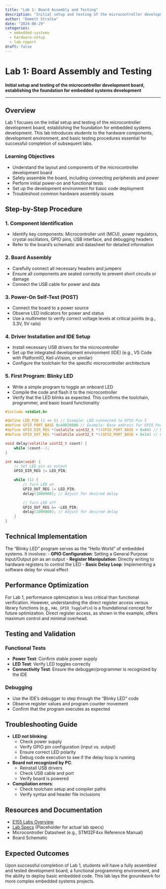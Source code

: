 ```yaml
---
title: "Lab 1: Board Assembly and Testing"
description: "Initial setup and testing of the microcontroller development board, establishing the foundation for embedded systems development"
author: "Emmett Stralka"
date: "2024-08-29"
categories:
  - embedded-systems
  - hardware-setup
  - lab-report
draft: false
---
```


# Lab 1: Board Assembly and Testing

**Initial setup and testing of the microcontroller development board, establishing the foundation for embedded systems development**

---

## Overview

Lab 1 focuses on the initial setup and testing of the microcontroller development board, establishing the foundation for embedded systems development. This lab introduces students to the hardware components, development environment, and basic testing procedures essential for successful completion of subsequent labs.

### Learning Objectives
- Understand the layout and components of the microcontroller development board
- Safely assemble the board, including connecting peripherals and power
- Perform initial power-on and functional tests
- Set up the development environment for basic code deployment
- Troubleshoot common hardware assembly issues

## Step-by-Step Procedure

### 1. Component Identification
- Identify key components: Microcontroller unit (MCU), power regulators, crystal oscillators, GPIO pins, USB interface, and debugging headers
- Refer to the board's schematic and datasheet for detailed information

### 2. Board Assembly
- Carefully connect all necessary headers and jumpers
- Ensure all components are seated correctly to prevent short circuits or damage
- Connect the USB cable for power and data

### 3. Power-On Self-Test (POST)
- Connect the board to a power source
- Observe LED indicators for power and status
- Use a multimeter to verify correct voltage levels at critical points (e.g., 3.3V, 5V rails)

### 4. Driver Installation and IDE Setup
- Install necessary USB drivers for the microcontroller
- Set up the integrated development environment (IDE) (e.g., VS Code with PlatformIO, Keil uVision, or similar)
- Configure the toolchain for the specific microcontroller architecture

### 5. First Program: Blinky LED
- Write a simple program to toggle an onboard LED
- Compile the code and flash it to the microcontroller
- Verify that the LED blinks as expected. This confirms the toolchain, programmer, and basic board functionality

```c
#include <stdint.h>

#define LED_PIN (1 << 5) // Example: LED connected to GPIO Pin 5
#define GPIO_PORT_BASE 0x40020000 // Example: Base address for GPIO Port A
#define GPIO_DIR_REG *(volatile uint32_t *)(GPIO_PORT_BASE + 0x04) // Direction Register
#define GPIO_OUT_REG *(volatile uint32_t *)(GPIO_PORT_BASE + 0x14) // Output Data Register

void delay(volatile uint32_t count) {
    while (count--);
}

int main(void) {
    // Set LED pin as output
    GPIO_DIR_REG |= LED_PIN;

    while (1) {
        // Turn LED on
        GPIO_OUT_REG |= LED_PIN;
        delay(1000000); // Adjust for desired delay

        // Turn LED off
        GPIO_OUT_REG &= ~LED_PIN;
        delay(1000000); // Adjust for desired delay
    }
}
```

## Technical Implementation

The "Blinky LED" program serves as the "Hello World" of embedded systems. It involves:
- **GPIO Configuration**: Setting a General Purpose Input/Output pin as an output
- **Register Manipulation**: Directly writing to hardware registers to control the LED
- **Basic Delay Loop**: Implementing a software delay for visual effect

## Performance Optimization

For Lab 1, performance optimization is less critical than functional verification. However, understanding the direct register access versus library functions (e.g., `HAL_GPIO_TogglePin`) is a foundational concept for future optimization. Direct register access, as shown in the example, offers maximum control and minimal overhead.

## Testing and Validation

### Functional Tests
- **Power Test**: Confirm stable power supply
- **LED Test**: Verify LED toggles correctly
- **Connectivity Test**: Ensure the debugger/programmer is recognized by the IDE

### Debugging
- Use the IDE's debugger to step through the "Blinky LED" code
- Observe register values and program counter movement
- Confirm that the program executes as expected

## Troubleshooting Guide

- **LED not blinking**:
    - Check power supply
    - Verify GPIO pin configuration (input vs. output)
    - Ensure correct LED polarity
    - Debug code execution to see if the delay loop is running
- **Board not recognized by PC**:
    - Reinstall USB drivers
    - Check USB cable and port
    - Verify board is powered
- **Compilation errors**:
    - Check toolchain setup and compiler paths
    - Verify syntax and header file inclusions

## Resources and Documentation

- [E155 Labs Overview](https://hmc-e155.github.io/lab/)
- [Lab Specs](https://hmc-e155.github.io/lab/lab-specs.html) (Placeholder for actual lab specs)
- Microcontroller Datasheet (e.g., STM32F4xx Reference Manual)
- Board Schematic

## Expected Outcomes

Upon successful completion of Lab 1, students will have a fully assembled and tested development board, a functional programming environment, and the ability to deploy basic embedded code. This lab lays the groundwork for more complex embedded systems projects.